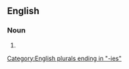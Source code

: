 ==English==

===Noun===
{{head|en|noun plural form}}

# {{plural of|affability|lang=en}}

[[Category:English plurals ending in "-ies"]]